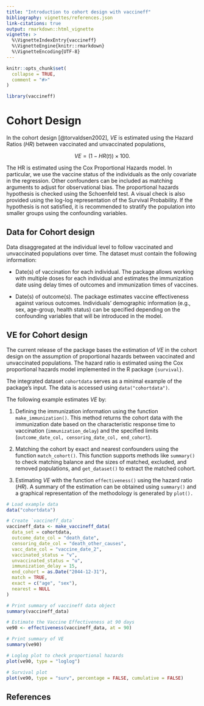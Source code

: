 ```yaml
---
title: "Introduction to cohort design with vaccineff"
bibliography: vignettes/references.json
link-citations: true
output: rmarkdown::html_vignette
vignette: >
  %\VignetteIndexEntry{vaccineff}
  %\VignetteEngine{knitr::rmarkdown}
  %\VignetteEncoding{UTF-8}
---
```


```r
knitr::opts_chunk$set(
  collapse = TRUE,
  comment = "#>"
)
```

```r
library(vaccineff)
```

# Cohort Design

In the cohort design [@torvaldsen2002], $VE$ is estimated using the Hazard Ratios ($HR$) between vaccinated and unvaccinated populations,

$$VE = (1-HR(t))\times100.$$

The HR is estimated using the Cox Proportional Hazards model. In particular, we use the vaccine status of the individuals as the only covariate in the regression. Other confounders can be included as matching arguments to adjust for observational bias. The proportional hazards hypothesis is checked using the Schoenfeld test. A visual check is also provided using the log-log representation of the Survival Probability. If the hypothesis is not satisfied, it is recommended to stratify the population into smaller groups using the confounding variables.

## Data for Cohort design

Data disaggregated at the individual level to follow vaccinated and unvaccinated populations over time. The dataset must contain the following information:

- Date(s) of vaccination for each individual. The package allows working with multiple doses for each individual and estimates the immunization date using delay times of outcomes and immunization times of vaccines.

- Date(s) of outcome(s). The package estimates vaccine effectiveness against various outcomes.
Individuals' demographic information (e.g., sex, age-group, health status) can be specified depending on the confounding variables that will be introduced in the model.

## VE for Cohort design

The current release of the package bases the estimation of $VE$ in the cohort design on the assumption of proportional hazards between vaccinated and unvaccinated populations. The hazard ratio is estimated using the Cox proportional hazards model implemented in the R package `{survival}`.

The integrated dataset `cohortdata` serves as a minimal example of the package's input. The data is accessed using `data("cohortdata")`.

The following example estimates $VE$ by:

1. Defining the immunization information using the function `make_immunization()`. This method returns the cohort data with the immunization date based on the characteristic response time to vaccination (`immunization_delay`) and the specified limits (`outcome_date_col, censoring_date_col, end_cohort`).

2. Matching the cohort by exact and nearest confounders using the function `match_cohort()`. This function supports methods like `summary()` to check matching balance and the sizes of matched, excluded, and removed populations, and `get_dataset()` to extract the matched cohort.

3. Estimating $VE$ with the function `effectiveness()` using the hazard ratio ($HR$). A summary of the estimation can be obtained using `summary()` and a graphical representation of the methodology is generated by `plot().`


```r
# Load example data
data("cohortdata")

# Create `vaccineff_data`
vaccineff_data <- make_vaccineff_data(
  data_set = cohortdata,
  outcome_date_col = "death_date",
  censoring_date_col = "death_other_causes",
  vacc_date_col = "vaccine_date_2",
  vaccinated_status = "v",
  unvaccinated_status = "u",
  immunization_delay = 15,
  end_cohort = as.Date("2044-12-31"),
  match = TRUE,
  exact = c("age", "sex"),
  nearest = NULL
)

# Print summary of vaccineff data object
summary(vaccineff_data)

# Estimate the Vaccine Effectiveness at 90 days
ve90 <- effectiveness(vaccineff_data, at = 90)

# Print summary of VE
summary(ve90)

# Loglog plot to check proportional hazards
plot(ve90, type = "loglog")

# Survival plot
plot(ve90, type = "surv", percentage = FALSE, cumulative = FALSE)
```

## References
